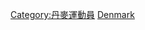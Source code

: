{{Catnav|頁面分類|人物|各國人物|丹麥人|丹麥運動員}}
{{Catnav|頁面分類|人物|各國人物|各国运动员|丹麥運動員}}
{{Catnav|頁面分類|人物|各職業人物|运动员|篮球运动员}}
{{Catnav|頁面分類|...|球類運動|篮球|篮球运动员}}
{{Commonscat|Basketball players from Denmark}}

[[Category:丹麥運動員|Category:丹麥運動員]]
[[Category:各國籃球運動員|Denmark]]